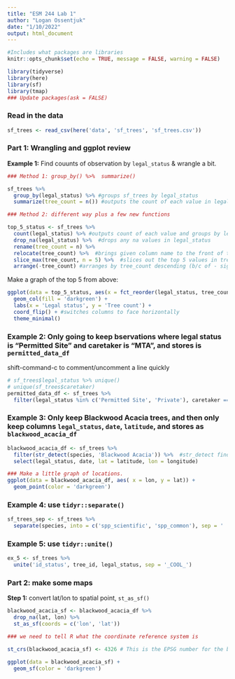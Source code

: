 ```yaml
---
title: "ESM 244 Lab 1"
author: "Logan Ossentjuk"
date: "1/10/2022"
output: html_document
---
```


```r
#Includes what packages are libraries
knitr::opts_chunk$set(echo = TRUE, message = FALSE, warning = FALSE)

library(tidyverse)
library(here)
library(sf)
library(tmap)
### Update packages(ask = FALSE)
```


### Read in the data 

```r
sf_trees <- read_csv(here('data', 'sf_trees', 'sf_trees.csv'))
```


### Part 1: Wrangling and ggplot review 

**Example 1:** Find couunts of observation by `legal_status` & wrangle a bit.

```r
### Method 1: group_by() %>%  summarize()

sf_trees %>% 
  group_by(legal_status) %>% #groups sf_trees by legal_status
  summarize(tree_count = n()) #outputs the count of each value in legal status

### Method 2: different way plus a few new functions

top_5_status <- sf_trees %>% 
  count(legal_status) %>% #outputs count of each value and groups by legal_status
  drop_na(legal_status) %>%  #drops any na values in legal_status
  rename(tree_count = n) %>% 
  relocate(tree_count) %>%  #brings given column name to the front of the data set
  slice_max(tree_count, n = 5) %>%  #slices out the top 5 values in tree_count
  arrange(-tree_count) #arranges by tree_count descending (b/c of - sign) (can also do arrange(desc(tree_count))

```


Make a graph of the top 5 from above: 

```r
ggplot(data = top_5_status, aes(x = fct_reorder(legal_status, tree_count), y = tree_count)) +
  geom_col(fill = 'darkgreen') +
  labs(x = 'Legal status', y = 'Tree count') +
  coord_flip() + #switches columns to face horizontally 
  theme_minimal()

```


### **Example 2:** Only going to keep bservations where legal status is "Permitted Site" and caretaker is "MTA", and stores is `permitted_data_df`

shift-command-c to comment/uncomment a line quickly
```r
# sf_trees$legal_status %>% unique()
# unique(sf_trees$caretaker)
permitted_data_df <- sf_trees %>% 
  filter(legal_status %in% c('Permitted Site', 'Private'), caretaker == 'MTA') #, or & for and, | for or=
```

### **Example 3:** Only keep Blackwood Acacia trees, and then only keep columns `legal_status`, `date`, `latitude`, and stores as `blackwood_acacia_df`

```r
blackwood_acacia_df <- sf_trees %>% 
  filter(str_detect(species, 'Blackwood Acacia')) %>%  #str_detect finds a given string within a row even if there is other text within it 
  select(legal_status, date, lat = latitude, lon = longitude)

### Make a little graph of locations. 
ggplot(data = blackwood_acacia_df, aes( x = lon, y = lat)) +
  geom_point(color = 'darkgreen')

```


### **Example 4:** use `tidyr::separate()` 

```r
sf_trees_sep <- sf_trees %>% 
  separate(species, into = c('spp_scientific', 'spp_common'), sep = ' :: ')
```

### **Example 5:**  use `tidyr::unite()`

```r
ex_5 <- sf_trees %>% 
  unite('id_status', tree_id, legal_status, sep = '_COOL_')
```


### Part 2: make some maps 

**Step 1:** convert lat/lon to spatial point, `st_as_sf()`

```r
blackwood_acacia_sf <- blackwood_acacia_df %>% 
  drop_na(lat, lon) %>% 
  st_as_sf(coords = c('lon', 'lat'))

### we need to tell R what the coordinate reference system is 

st_crs(blackwood_acacia_sf) <- 4326 # This is the EPSG number for the basic WGS84 lat and lon in degrees

ggplot(data = blackwood_acacia_sf) +
  geom_sf(color = 'darkgreen')
```


